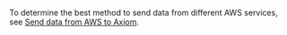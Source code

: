 To determine the best method to send data from different AWS services, see [Send data from AWS to Axiom](/send-data/aws-overview).